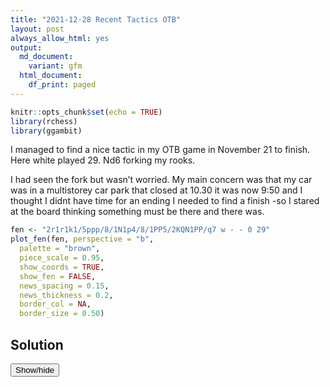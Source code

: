 ```yaml
---
title: "2021-12-28 Recent Tactics OTB"
layout: post
always_allow_html: yes
output:
  md_document:
    variant: gfm
  html_document:
    df_print: paged
---
```


```r
knitr::opts_chunk$set(echo = TRUE)
library(rchess)
library(ggambit)


```


I managed to find a nice tactic in my OTB game in November 21 to finish. Here  white played  29. Nd6 forking my rooks.

I had seen the fork but wasn't worried. My main concern was that my car was in a multistorey car park that closed at 10.30 it was now 9:50 and I thought I didnt have time for an ending I needed to find a finish -so I
stared at the board thinking something must be there and there was.

```r

fen <- "2r1r1k1/5ppp/8/1N1p4/8/1PP5/2KQN1PP/q7 w - - 0 29"
plot_fen(fen, perspective = "b",
  palette = "brown",
  piece_scale = 0.95,
  show_coords = TRUE,
  show_fen = FALSE,
  news_spacing = 0.15,
  news_thickness = 0.2,
  border_col = NA,
  border_size = 0.50) 
```

## Solution

<div id="spoiler" style="display:none">
29 Nd6? Rxe2 (my opponent resigned here)  as 30. Qxe2 Rxc3+ 31. Kd2 Qc1#  or is losing the queen 
</div>

<button title="Click to show answer" type="button"
   onclick="if(document.getElementById('spoiler') .style.display=='none')
              {document.getElementById('spoiler') .style.display=''}
            else{document.getElementById('spoiler') .style.display='none'}">
  Show/hide
</button>

